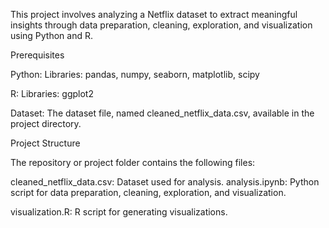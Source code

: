 
This project involves analyzing a Netflix dataset to extract meaningful insights through data preparation, cleaning, exploration, and visualization using Python and R. 

Prerequisites

Python:
Libraries: pandas, numpy, seaborn, matplotlib, scipy

R:
Libraries: ggplot2

Dataset:
The dataset file, named cleaned_netflix_data.csv, available in the project directory.

Project Structure

The repository or project folder contains the following files:

cleaned_netflix_data.csv: Dataset used for analysis.
analysis.ipynb: Python script for data preparation, cleaning, exploration, and visualization.

visualization.R: R script for generating visualizations.

